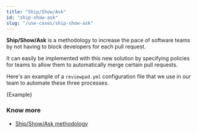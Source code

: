 ```yaml
---
title: "Ship/Show/Ask"
id: "ship-show-ask"
slug: "/use-cases/ship-show-ask"
---
```



**Ship/Show/Ask** is a methodology to increase the pace of software teams by not having to block developers for each pull request.

It can easily be implemented with this new solution by specifying policies for teams to allow them to automatically merge certain pull requests.

Here's an example of a `reviewpad.yml` configuration file that we use in our team to automate these three processes.

<CodeBlock language="yml" title="reviewpad.yml">{Example}</CodeBlock>

### Know more

-   [Ship/Show/Ask methodology](https://martinfowler.com/articles/ship-show-ask.html)
